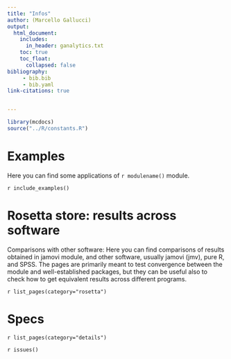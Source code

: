 ```yaml
---
title: "Infos"
author: (Marcello Gallucci)
output: 
  html_document:
    includes:
      in_header: ganalytics.txt
    toc: true
    toc_float:
      collapsed: false
bibliography: 
     - bib.bib
     - bib.yaml
link-citations: true


---
```



```r
library(mcdocs)
source("../R/constants.R")

```


# Examples
Here you can find some applications of `r modulename()` module.


`r include_examples()`


# Rosetta store: results across software

Comparisons with other software: Here you can find comparisons of  results obtained in jamovi module,  and other software, usually jamovi (jmv), pure R, and SPSS. The pages are primarily meant to test convergence between the module and well-established packages, but they can be useful also to check how to get equivalent results across different programs.


`r list_pages(category="rosetta")`

# Specs

`r list_pages(category="details")`



`r issues()`
